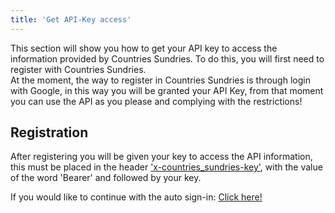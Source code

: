 ```yaml
---
title: 'Get API-Key access'
---
```


This section will show you how to get your API key to access the information provided by Countries Sundries. To do this, you will first need to register with Countries Sundries.\
At the moment, the way to register in Countries Sundries is through login with Google, in this way you will be granted your API Key, from that moment you can use the API as you please and complying with the restrictions! 

## Registration
After registering you will be given your key to access the API information, this must be placed in the header <a href="/docs/api-reference/global-header-parameters" target="_blank" class="no-underline" >'x-countries_sundries-key'</a>, with the value of the word 'Bearer' and followed by your key. 

<span class="flex items-center my-5">
  If you would like to continue with the auto sign-in:
  <a href="http://localhost:3000/v1/auth/google/login" target="_blank" class="flex items-center no-underline" >Click here! <span class="icon-[flat-color-icons--google] text-xl"></span></a>
</span>